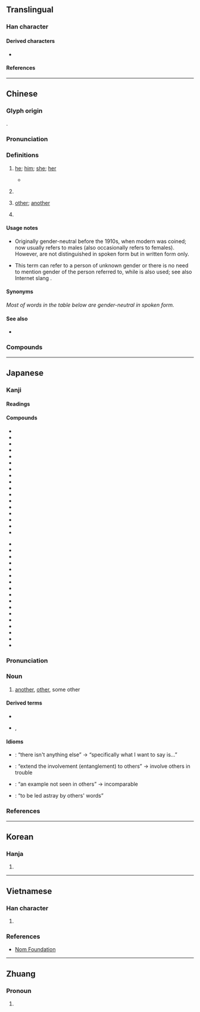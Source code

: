 {{also|她|祂|牠|⿰男也}}
{{character info}}
==Translingual==
{{stroke order|strokes=5}}
{{stroke order|type=animate}}

===Han character===
{{Han char|rn=9|rad=人|as=03|sn=5|four=24212|canj=OPD|ids=⿰亻也}}

====Derived characters====
* {{l|mul|[[咃]], [[𢫌]], [[𭰃]], [[𭩬]], [[𥅂]], [[𥿞]], [[𮕴]], [[𧦭]]([[𬣢]]), [[𫴞]], [[𦭟]], [[𮅅]], [[𤵩]], [[怹]]}}

====References====
{{Han ref|kx=0092.090|dkj=00370|dj=0195.120|hdz=10115.060|uh=4ED6}}

----

==Chinese==
{{zh-forms}}

===Glyph origin===
{{Han etym}}
{{Han compound|人|也|c1=s|c2=p|alt1=亻|t1=man|ls=psc}}.

===Pronunciation===
{{zh-pron
|m=tā,tuō
|m-s=ta1
|dg=та2
|c=taa1
|ca=LL-Q9186-Luilui6666-他.wav ‎ 
|c-t=ha1
|g=ta1
|h=pfs=thâ;gd=ta1
|j=ta1
|mb=tá
|md=tă
|mn=thaⁿ/xm:tha/tho
|mn_note=thaⁿ/tha - vernacular; tho - literary
|mn-t=ta1
|w=1ta
|x=ta1
|mc=y
|oc=y
|ma=y
|cat=pron,a,pn
}}

===Definitions===
{{zh-hanzi}}

# {{lb|zh|chiefly|Mandarin|Jin|Xiang|dialectal Wu}} [[he]]; [[him]]; [[she]]; [[her]] {{gloss|originally gender-neutral; nowadays usually referring to males}}
#: {{zh-x|他 去 了。|'''He''' went away.}}
#: {{zh-x|我 認識{shi} 他。|I know '''him'''.}}
#* {{zh-x|萬物 是 藉[借]著[着]{zhe} 他 造 的；凡 被 造 的，沒有 一 樣 不是 藉[借]著[着]{zhe} 他 造 的。|All things were made by '''him'''; and without '''him''' was not any thing made that was made.|ref={{w2|zh|和合本|新標點和合本}} ([[w:Chinese Union Version|Chinese Union Version with New Punctuation]]), {{lang|zh|約翰福音}} (John) 1:3}}
# {{n-g|A dummy pronoun.}}
#: {{zh-x|睡 他 個 昏天黑地}}
#: {{zh-alt-inline|它}}
# [[other]]; [[another]]
#: {{zh-x|別 無 他 求|have no '''other''' request (formal)}}
# {{surname|zh}}

====Usage notes====
* {{sense|personal pronoun}} Originally gender-neutral before the 1910s, when modern {{zh-l|她|she; her}} was coined; now usually refers to males (also occasionally refers to females). However, {{zh-l|他/她/它}} are not distinguished in spoken form but in written form only.
* {{sense|personal pronoun}} This term can refer to a person of unknown gender or there is no need to mention gender of the person referred to, while {{zh-l|[[他/她]]}} {{q|[[gender binary]]}} is also used; see also Internet slang {{zh-l|TA|they (singular)}}.

====Synonyms====
''Most of words in the table below are gender-neutral in spoken form.''
{{zh-dial}}

====See also====
{{cmn-personal pronouns}}
* {{zh-l|其}}

===Compounds===
{{zh-der|他媽的|他們|他人|他日|他殺|他鄉|吉他|世海他人|之死靡他|他事|他倆|他們倆|他力|他動|他動詞|他國|他姓|他家|他家的事|他山之攻|他山之石|他山攻錯|他年|他律|他心|他志|他懣|他拉他拉|他故|他敘式|他方|他方言語|他方說|他時|他無所有|他瑪羅池|他生|他端|他處|他說|他辰|他遷|他鄉外府|他鄉外縣|假手他人|其他|別無他法|利他|利他主義|安非他命|巽他海峽|巽他群島|排他性|潘他唑新|無他|燕入他家|猶他州 |笑罵由他|維他命|覺他|貝他係數|貝他射線|貝他蛻變|電吉他|非他|馬爾他}}

{{zh-cat|Beginning}}

----

==Japanese==

===Kanji===
{{ja-kanji|grade=3|rs=人03}}

====Readings====
{{ja-readings
|goon=た
|kanon=た
|kun=ほか-
}}

====Compounds====
{{der-top|Compounds}}
* {{ja-r|他%意|た%い|another meaning (for one's behavior or speech)}}
* {{ja-r|他%我|た%が|[[w:other minds|other minds]]}}
* {{ja-r|他%界|た%かい|the world after death}}
* {{ja-r|他%殺|た%さつ|[[murder]]}}
* {{ja-r|他%動%詞|た%どう%し|[[transitive verb]]}}
* {{ja-r|他%人|た%にん|[[unrelated]] [[person]]}}
* {{ja-r|他%愛|た%あい|altruism}}
* {{ja-r|他%家|た%け}}
* {{ja-r|他%覚%症|た%かく%しょう}}
* {{ja-r|他%覚%的|た%かく%てき}}
* {{ja-r|他%郷|た%きょう}}
* {{ja-r|他%見|た%けん}}
* {{ja-r|他%言|た%ごん|telling the other persons}}
* {{ja-r|他%行|た%ぎょう}}
* {{ja-r|他%国|た%こく|the other country}}
* {{ja-r|他%山|た%ざん}}
* {{ja-r|他%事|た%じ}}
{{der-mid}}
* {{ja-r|他%社|た%しゃ|the other company}}
* {{ja-r|他%者|た%しゃ}}
* {{ja-r|他%出|た%しゅつ}}
* {{ja-r|他%所|た%しょ}}
* {{ja-r|他%称|た%しょう}}
* {{ja-r|他%心|た%しん}}
* {{ja-r|他%生|た%しょう}}
* {{ja-r|他%薦|た%せん}}
* {{ja-r|他%念|た%ねん}}
* {{ja-r|他%派|た%は}}
* {{ja-r|他%物|た%ぶつ}}
* {{ja-r|他%聞|た%ぶん}}
* {{ja-r|他%方|た%ほう}}
* {{ja-r|他%面|た%めん}}
* {{ja-r|他%律|た%りつ}}
* {{ja-r|他%流|た%りゅう}}
* {{ja-r|他%力|た%りき}}
{{der-bottom}}

{{ja-kanjitab|ほか|yomi=k}}
{{ja-kanjitab|た|yomi=o}}

===Pronunciation===
{{ja-pron|yomi=k|ほか|acc=0|acc_ref=DJR,NHK}}
{{ja-pron|yomi=o|た|acc=1|acc_ref=DJR,NHK}}

===Noun===
{{ja-noun|ほか|た}}

# [[another]], [[other]], some other
#: {{ja-usex|この '''他''' に も 行き先 が あります か。|この '''ほか''' に も ゆきさき が あります か。|Do you have any '''other''' destinations?}}
#: {{ja-usex|この 事%業 は '''他''' を 利する ため に 開%始 されました。|この じ%ぎょう は '''た''' を りする ため に かい%し されました。|This project was started in order to benefit '''others'''.}}
#: {{ja-usex|'''ほか''' に だれ が 手%伝い に 行きます か。|'''ほか''' に だれ が て%つだい に いきます か。|Who '''else''' will go to help you?}}

====Derived terms====
* {{ja-r|他ならぬ|ほかならぬ}}
* {{ja-r|その他|そのた}}, {{ja-r|その他|そのほか}}

====Idioms====
{{der-top|Idioms}}
* {{ja-r|他 で も ない|ほか で も ない}}: “there isn't anything else” → “specifically what I want to say is...” {{qualifier|used to emphasize what one is about to say}}
* {{ja-r|他 に 累 を 及ぼす|た に るい を およぼす}}: “extend the involvement (entanglement) to others” → involve others in trouble
* {{ja-r|他 に 例 を 見ない|た に れい を みない}}: “an example not seen in others” → incomparable
* {{ja-r|他 の 言 に 惑わされる|た の げん に まどわされる}}: “to be led astray by others' words”
{{der-bottom}}

===References===
<references/>

----

==Korean==

===Hanja===
{{ko-hanja|타}}

# {{rfdef|ko|sort=人03}}

----

==Vietnamese==

===Han character===
{{vi-readings|reading=[[tha]], [[thà]], [[thè]], [[thơ]]|rs=人03}}

# {{rfdef|vi|sort=人03}}

===References===
* [http://nomfoundation.org/common/nom_details.php?codepoint=4ed6 Nom Foundation]

----

==Zhuang==

===Pronoun===
{{za-head|pronoun}}

# {{za-sawndip form of|de||he, she, it}}